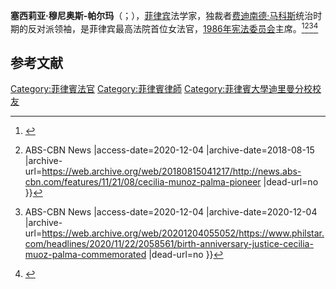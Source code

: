 '''塞西莉亚·穆尼奥斯-帕尔玛'''（{{lang-en|Cecilia Muñoz-Palma}}；{{bd|1913年|11月22日|2006年|1月2日|catIdx=C}}），[[菲律宾|菲律宾]]法学家，独裁者[[费迪南德·马科斯|费迪南德·马科斯]]统治时期的反对派领袖，是菲律宾最高法院首位女法官，[[1986年宪法委员会|1986年宪法委员会]]主席。<ref>{{Cite web |url=http://www.bantayog.org/munoz-palma-cecilia/ |title=MUÑOZ-PALMA, Cecilia – Bantayog ng mga Bayani |access-date=2020-12-04 |archive-date=2020-02-20 |archive-url=https://web.archive.org/web/20200220192206/http://www.bantayog.org/munoz-palma-cecilia/ |dead-url=no }}</ref><ref>{{Cite web |url=https://news.abs-cbn.com/features/11/21/08/cecilia-munoz-palma-pioneer |title=Cecilia Munoz-Palma, the pioneer {{!}} ABS-CBN News |access-date=2020-12-04 |archive-date=2018-08-15 |archive-url=https://web.archive.org/web/20180815041217/http://news.abs-cbn.com/features/11/21/08/cecilia-munoz-palma-pioneer |dead-url=no }}</ref><ref>{{Cite web |url=https://www.philstar.com/headlines/2020/11/22/2058561/birth-anniversary-justice-cecilia-muoz-palma-commemorated |title=Cecilia Munoz-Palma, the pioneer {{!}} ABS-CBN News |access-date=2020-12-04 |archive-date=2020-12-04 |archive-url=https://web.archive.org/web/20201204055052/https://www.philstar.com/headlines/2020/11/22/2058561/birth-anniversary-justice-cecilia-muoz-palma-commemorated |dead-url=no }}</ref><ref>{{Cite web |url=https://www.batangashistory.date/2018/03/cecilia.html |title=Cecilia Muñoz-Palma: the Bauan-born 1st Female SC Justice who stood up to the Marcos Regime |access-date=2020-12-04 |archive-date=2020-12-03 |archive-url=https://web.archive.org/web/20201203221749/http://www.batangashistory.date/2018/03/cecilia.html |dead-url=no }}</ref>

== 参考文献 ==
{{Reflist}}

[[Category:菲律賓法官|Category:菲律賓法官]]
[[Category:菲律賓律師|Category:菲律賓律師]]
[[Category:菲律賓大學迪里曼分校校友|Category:菲律賓大學迪里曼分校校友]]